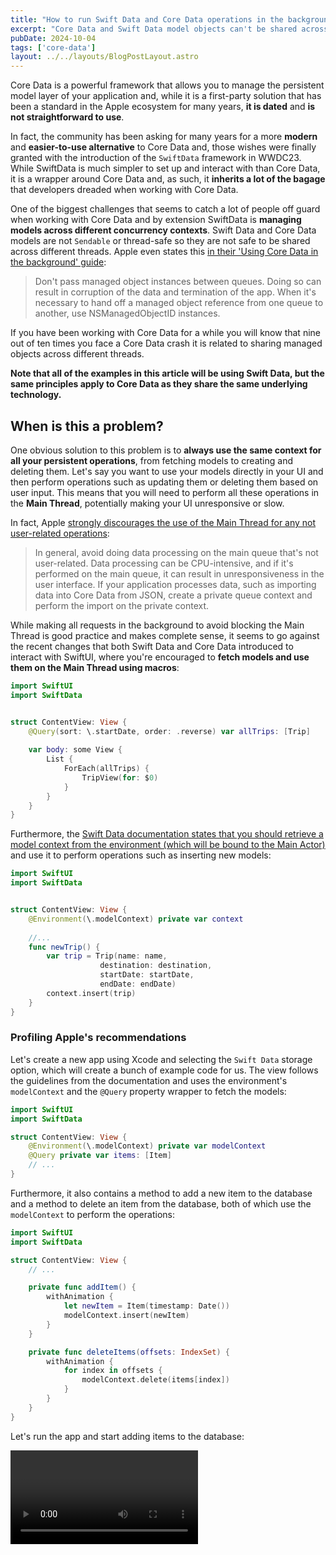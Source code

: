 ```yaml
---
title: "How to run Swift Data and Core Data operations in the background and share models across concurrency contexts"
excerpt: "Core Data and Swift Data model objects can't be shared across different threads and doing so can result in data corruption and crashes. In this article, I will show you how to set up a fully thread-safe Core Data and Swift Data stack that performs all operations in the background."
pubDate: 2024-10-04
tags: ['core-data']
layout: ../../layouts/BlogPostLayout.astro
---
```



Core Data is a powerful framework that allows you to manage the persistent model layer of your application and, while it is a first-party solution that has been a standard in the Apple ecosystem for many years, **it is dated** and **is not straightforward to use**.

In fact, the community has been asking for many years for a more **modern** and **easier-to-use alternative** to Core Data and, those wishes were finally granted with the introduction of the `SwiftData` framework in WWDC23. While SwiftData is much simpler to set up and interact with than Core Data, it is a wrapper around Core Data and, as such, it **inherits a lot of the bagage** that developers dreaded when working with Core Data.

One of the biggest challenges that seems to catch a lot of people off guard when working with Core Data and by extension SwiftData is **managing models across different concurrency contexts**. Swift Data and Core Data models are not `Sendable` or thread-safe so they are not safe to be shared across different threads. Apple even states this [in their 'Using Core Data in the background' guide](https://developer.apple.com/documentation/coredata/using_core_data_in_the_background):

> Don't pass managed object instances between queues. Doing so can result in corruption of the data and termination of the app. When it's necessary to hand off a managed object reference from one queue to another, use NSManagedObjectID instances.

If you have been working with Core Data for a while you will know that nine out of ten times you face a Core Data crash it is related to sharing managed objects across different threads.

**Note that all of the examples in this article will be using Swift Data, but the same principles apply to Core Data as they share the same underlying technology.**

## When is this a problem?

One obvious solution to this problem is to **always use the same context for all your persistent operations**, from fetching models to creating and deleting them. Let's say you want to use your models directly in your UI and then perform operations such as updating them or deleting them based on user input. This means that you will need to perform all these operations in the **Main Thread**, potentially making your UI unresponsive or slow.

In fact, Apple [strongly discourages the use of the Main Thread for any not user-related operations](https://developer.apple.com/documentation/coredata/using_core_data_in_the_background):

> In general, avoid doing data processing on the main queue that's not user-related. Data processing can be CPU-intensive, and if it's performed on the main queue, it can result in unresponsiveness in the user interface. If your application processes data, such as importing data into Core Data from JSON, create a private queue context and perform the import on the private context.

While making all requests in the background to avoid blocking the Main Thread is good practice and makes complete sense, it seems to go against the recent changes that both Swift Data and Core Data introduced to interact with SwiftUI, where you're encouraged to **fetch models and use them on the Main Thread using macros**:

```swift:ContentView.swift
import SwiftUI
import SwiftData


struct ContentView: View {
    @Query(sort: \.startDate, order: .reverse) var allTrips: [Trip]
    
    var body: some View {
        List {
            ForEach(allTrips) {
                TripView(for: $0)
            }
        }
    }
}
```

Furthermore, the [Swift Data documentation states that you should retrieve a model context from the environment (which will be bound to the Main Actor)](https://developer.apple.com/documentation/swiftdata/preserving-your-apps-model-data-across-launches#Fetch-models-for-display-or-additional-processing) and use it to perform operations such as inserting new models:

```swift:ContentView.swift
import SwiftUI
import SwiftData


struct ContentView: View {
    @Environment(\.modelContext) private var context
    
    //...
    func newTrip() {
        var trip = Trip(name: name, 
                    destination: destination, 
                    startDate: startDate, 
                    endDate: endDate)
        context.insert(trip)
    }
}
```

### Profiling Apple's recommendations

Let's create a new app using Xcode and selecting the `Swift Data` storage option, which will create a bunch of example code for us. The view follows the guidelines from the documentation and uses the environment's `modelContext` and the `@Query` property wrapper to fetch the models:

```swift:ContentView.swift
import SwiftUI
import SwiftData

struct ContentView: View {
    @Environment(\.modelContext) private var modelContext
    @Query private var items: [Item]
    // ...
}
```

Furthermore, it also contains a method to add a new item to the database and a method to delete an item from the database, both of which use the `modelContext` to perform the operations:

```swift:ContentView.swift
import SwiftUI
import SwiftData

struct ContentView: View {
    // ...

    private func addItem() {
        withAnimation {
            let newItem = Item(timestamp: Date())
            modelContext.insert(newItem)
        }
    }

    private func deleteItems(offsets: IndexSet) {
        withAnimation {
            for index in offsets {
                modelContext.delete(items[index])
            }
        }
    }
}
```

Let's run the app and start adding items to the database:

<Video name="swift-data-background-demo.mp4" />

Let's now use the Time Profiler instrument to in fact see if the Main Thread is being used to perform Swift Data operations.

First, during App Launch, we can clearly see that the Main Thread is being used to load the stores and initialise the models:

<Image name="swift-data-initialise.webp" alt="A screenshot of Xcode's Time Profiler instrument showing that Swift Data initialisation happens on the Main Thread" />

Then, when we add a new item to the database, we can see that the Main Thread is being used to insert the new item:

<Image name="swift-data-add-item.webp" alt="A screenshot of Xcode's Time Profiler instrument showing that Swift Data insertion happens on the Main Thread" />

While performance seems okay for a small app like this, I have seen the impact of using the Main Thread for Core Data and Swift Data operations in some of my larger apps and how much it has impacted our user experience.

## My approach to a thread-safe Core Data and Swift Data stack

By setting up persistent stacks over and over again in different projects at scale, I believe I have found a good pattern that I use on all my projects.

My recommendations for setting up a fully thread-safe Core Data and Swift Data that performs all operations in the background are:

- Use a single container for the entire lifecycle of your application.
- Perform all the work in a background context.
- Only use the model objects in the context they were created in or fetched from.
- Create a `Sendable` type that you use in your application and map to and from the Core Data model objects.

Let's now see what this looks like in code. The first thing we need to do is create a `Sendable` type that we will use in our application and that we will map to and from the Core Data and Swift Data model objects. 

```swift:Sendable.swift
import Foundation

struct DomainItem: Identifiable, Hashable, Equatable, Sendable {
    let id: UUID
    let timestamp: Date
}
```

This `Sendable` type will be used in the application and will be the only type that is shared across different contexts.

As we want the solution to be as storage-independent as possible, we will also update the `SwiftData` model to include a new id property to identify the model object:

```swift:Item.swift
import Foundation
import SwiftData

@Model
final class Item {
    @Attribute(.unique) var id: UUID
    var timestamp: Date
    
    init(id: UUID, timestamp: Date) {
        self.id = id
        self.timestamp = timestamp
    }
}
```

> Both the `PersistentIdentifier` of a SwiftData model object and the `NSManagedObjectID` of a CoreData model object are the only thread-safe properties and you could use them safely in the model. These properties are thread-safe so that you can transfer the id to another context and use the ID to fetch the object in that context. However, I prefer to use a primitive type such as a `String` as it is more flexible and allows me to use the same type across different storage solutions.

### Performing tasks in the background

Now that we have both the `Sendable` type and the `SwiftData` model object, we can create an `actor` that will be decorated by SwiftData's `@ModelActor`. This actor will be responsible for Swift Data actions to be performed one at a time and in a background context:

```swift:ItemsModelActor.swift
import Foundation
import SwiftData

@ModelActor
actor ItemsModelActor {
    func addItem() -> DomainItem {
        let newItem = Item(id: .init(), timestamp: Date())
        modelContext.insert(newItem)
        return DomainItem(
            id: newItem.id,
            timestamp: newItem.timestamp
        )
    }
    
    func deleteItem(withId id: UUID) throws {
        let predicate = #Predicate<Item> { item in
            return item.id == id
        }
        try modelContext.delete(model: Item.self, where: predicate)
    }
    
    func fetchItems() throws -> [DomainItem] {
        let fetchDescriptor = FetchDescriptor<Item>()
        return try modelContext
            .fetch(fetchDescriptor)
            .map { DomainItem(id: $0.id, timestamp: $0.timestamp) }
    }
}
```

Thanks to the decoration, the `ItemsModelActor` object gains access to the `modelContext` property, which we can use to perform all database operations.

Let's now initialise the `ItemsModelActor` at the start of our application:

```swift:App.swift
import SwiftUI
import SwiftData

@main
struct ExampleSwiftDataApp: App {
    private let storage: ItemsModelActor = {
        let schema = Schema([
            Item.self,
        ])
        let modelConfiguration = ModelConfiguration(schema: schema, isStoredInMemoryOnly: false)
        
        do {
            let modelContainer = try ModelContainer(for: schema, configurations: [modelConfiguration])
            return ItemsModelActor(modelContainer: modelContainer)
        } catch {
            fatalError("Could not create ModelContainer: \(error)")
        }
        
        
    }()

    var body: some Scene {
        WindowGroup {
            ContentView(storage: storage)
        }
    }
}
```

Note that we no longer set the `modelContainer` as an environment object, we instead just pass it to the `ContentView` as a parameter.

The `ContentView` also requires some changes to use the new `storage` property. First, we remove the `@Environment` and `@Query` properties and replace them with a `@State` property and the `ItemsModelActor`:

```swift:ContentView.swift
import SwiftUI
import SwiftData

struct ContentView: View {
    let storage: ItemsModelActor
    @State private var items = [DomainItem]()

    // ...
}
```

We also need to update the `addItem` and `deleteItems` methods to use the new background contexts:

```swift:ContentView.swift
import SwiftUI
import SwiftData

struct ContentView: View {
    // ...

    private func addItem() {
        Task {
            let newItem = await storage.addItem()
            await MainActor.run {
                withAnimation {
                    self.items.insert(newItem, at: 0)
                }
            }
        }
    }

    private func deleteItems(offsets: IndexSet) {
        Task {
            for index in offsets {
                try? await storage.deleteItem(withId: items[index].id)
            }
            
            await MainActor.run {
                withAnimation {
                    items.remove(atOffsets: offsets)
                }
            }
        }
    }
}
```

Finally, as we removed the `@Query` property, we need to fetch the items at the start of the view:

```swift:ContentView.swift
import SwiftUI
import SwiftData

struct ContentView: View {
    // ...

    var body: some View {
        List {
            // ...
        }
        .task {
            items = (try? await storage.fetchItems()) ?? []
        }
    }
}
```

That's it! Now your storage stack is fully thread-safe and all operations are performed in the background.

## Bonus Points: Decoupling from the Storage Solution

This approach works great, but we can make it even better by decoupling our UI from the storage solution, namely `SwiftData` in this case. We can do this by creating a simple `Storage` protocol that our `ItemsModelActor` will conform to:

```swift:Storage.swift
protocol Storage {
    func addItem() async -> DomainItem
    func deleteItem(withId id: UUID) async throws
    func fetchItems() async throws -> [DomainItem]
}
```

And then we can update the `ItemsModelActor` to conform to this protocol:

```swift:ItemsModelActor.swift
@ModelActor
actor ItemsModelActor: Storage {
    // ...
}
```

Finally, we can update the `ContentView` to use the `Storage` protocol instead of the `ItemsModelActor`:
    
```swift:ContentView.swift
import SwiftUI

struct ContentView: View {
    let storage: Storage

    // ...
}
```

Notice how we no longer need to import `SwiftData` in the `ContentView` and how we have decoupled the UI from the storage solution!